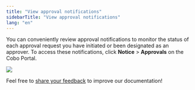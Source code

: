 ```yaml
---
title: "View approval notifications"
sidebarTitle: "View approval notifications"
lang: "en"
---
```


You can conveniently review approval notifications to monitor the status of each approval request you have initiated or been designated as an approver. To access these notifications, click **Notice** > **Approvals** on the Cobo Portal.

<img src="/en/images/organization/org6.png" className="screenshot_full_screen"/>

<Tip>Feel free to [share your feedback](https://forms.zohopublic.com/cobo/form/DocumentFeedbackForm/formperma/QvLOhxJv1_JMsJ-1dleZ8Itb_7rzN-LtgvsDdxosoVI?referrername=manuals) to improve our documentation!</Tip>